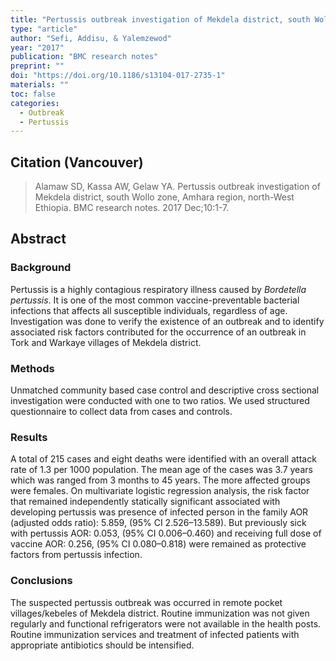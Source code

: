 ```yaml
---
title: "Pertussis outbreak investigation of Mekdela district, south Wollo zone, Amhara region, north-West Ethiopia."
type: "article"
author: "Sefi, Addisu, & Yalemzewod"
year: "2017"
publication: "BMC research notes"
preprint: ""
doi: "https://doi.org/10.1186/s13104-017-2735-1"
materials: ""
toc: false
categories:
  - Outbreak
  - Pertussis
---
```


## Citation (Vancouver)

> Alamaw SD, Kassa AW, Gelaw YA. Pertussis outbreak investigation of Mekdela district, south Wollo zone, Amhara region, north-West Ethiopia. BMC research notes. 2017 Dec;10:1-7.

## Abstract

### Background

Pertussis is a highly contagious respiratory illness caused by *Bordetella pertussis*. It is one of the most common vaccine-preventable bacterial infections that affects all susceptible individuals, regardless of age. Investigation was done to verify the existence of an outbreak and to identify associated risk factors contributed for the occurrence of an outbreak in Tork and Warkaye villages of Mekdela district.

### Methods

Unmatched community based case control and descriptive cross sectional investigation were conducted with one to two ratios. We used structured questionnaire to collect data from cases and controls.

### Results

A total of 215 cases and eight deaths were identified with an overall attack rate of 1.3 per 1000 population. The mean age of the cases was 3.7 years which was ranged from 3 months to 45 years. The more affected groups were females. On multivariate logistic regression analysis, the risk factor that remained independently statically significant associated with developing pertussis was presence of infected person in the family AOR (adjusted odds ratio): 5.859, (95% CI 2.526--13.589). But previously sick with pertussis AOR: 0.053, (95% CI 0.006--0.460) and receiving full dose of vaccine AOR: 0.256, (95% CI 0.080--0.818) were remained as protective factors from pertussis infection.

### Conclusions

The suspected pertussis outbreak was occurred in remote pocket villages/kebeles of Mekdela district. Routine immunization was not given regularly and functional refrigerators were not available in the health posts. Routine immunization services and treatment of infected patients with appropriate antibiotics should be intensified.
